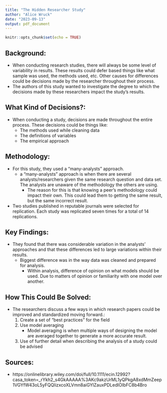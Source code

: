 ```yaml
---
title: "The Hidden Researcher Study"
author: "Alice Wruck"
date: "2023-09-13"
output: pdf_document
---
```


```r
knitr::opts_chunk$set(echo = TRUE)
```

################################################################################

## **Background:**

- When conducting research studies, there will always be some level of variability in results. These results could defer based things like what sample was used, the methods used, etc. Other causes for differences could be decisions made by the researcher throughout their process. 
- The authors of this study wanted to investigate the degree to which the decisions made by these researchers impact the study's results. 

################################################################################

## **What Kind of Decisions?:**

- When conducting a study, decisions are made throughout the entire process. These decisions could be things like: 
  - The methods used while cleaning data
  - The definitions of variables 
  - The empirical approach 

################################################################################

## **Methodology:** 

- For this study, they used a "many-analysts" approach. 
  - a "many-analysts" approach is when there are several analysts/researchers given the same research question and data set. The analysts are unaware of the methodology the others are using.
      - The reason for this is that knowing a peer's methodology could impact their own. This could lead them to getting the same result, but the same incorrect result. 

- Two studies published in reputable journals were selected for replication. Each study was replicated seven times for a total of 14 replications.

################################################################################

## **Key Findings:** 

- They found that there was considerable variation in the analysts' approaches and that these differences led to large variations within their results. 
  - Biggest difference was in the way data was cleaned and prepared for analysis.
      - Within analysis, difference of opinion on what models should be used. Due to matters of opinion or familiarity with one model over another. 
      
################################################################################

## **How This Could Be Solved:**

- The researchers discuss a few ways in which research papers could be improved and standardized moving forward.:
  1. Create a set of "best practices" for the field 
  2. Use model averaging 
      - Model averaging is when multiple ways of designing the model are averaged together to generate a more accurate result. 
  3. Use of further detail when describing the analysis of a study could be advised 

################################################################################

## **Sources:**

- https://onlinelibrary.wiley.com/doi/full/10.1111/ecin.12992?casa_token=_rYkh2_s4GkAAAAA%3AKc9akzUrML1yQPkgA8xdMmZeep1VGYfW43oL5yFQQlizxcoXLVmn8aiGYlZauxPDLedIOIbFC8b4Bro

################################################################################